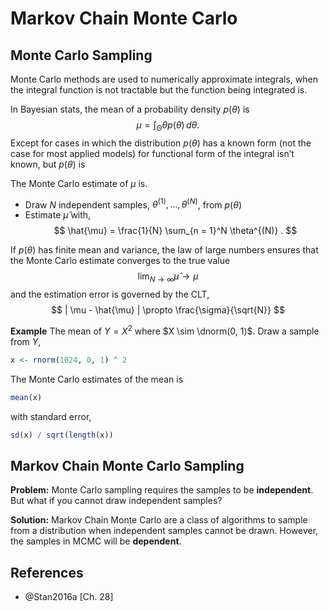 # Markov Chain Monte Carlo

## Monte Carlo Sampling

Monte Carlo methods are used to numerically approximate integrals, when the integral function is not tractable but the function being integrated is.

In Bayesian stats, the mean of a probability density $p(\theta)$ is 
$$
\mu = \int_{\Theta} \theta p(\theta) \, d \theta .
$$
Except for cases in which the distribution $p(\theta)$ has a known form (not the case for most applied models) for functional form of the integral isn't known, but $p(\theta)$ is 

The Monte Carlo estimate of $\mu$ is.

- Draw $N$ independent samples, $\theta^{(1)}, \dots, \theta^{(N)}$, from $p(\theta)$
- Estimate $\hat{\mu}$ with,
    $$
    \hat{\mu} = \frac{1}{N} \sum_{n = 1}^N \theta^{(N)} .
    $$

If $p(\theta)$ has finite mean and variance, the law of large numbers ensures that the Monte Carlo estimate converges to the true value 
$$
\lim_{N \to \infty} \hat\mu \to \mu
$$
and the estimation error is governed by the CLT,
$$
| \mu - \hat{\mu} | \propto \frac{\sigma}{\sqrt{N}}
$$

**Example** The mean of $Y = X^2$ where $X \sim \dnorm(0, 1)$.
Draw a sample from $Y$,
```r
x <- rnorm(1024, 0, 1) ^ 2
```
The Monte Carlo estimates of the mean is
```r
mean(x)
```
with standard error,
```r
sd(x) / sqrt(length(x))
```



## Markov Chain Monte Carlo Sampling

**Problem:** Monte Carlo sampling requires the samples to be **independent**. But what if you cannot draw independent samples? 

**Solution:** Markov Chain Monte Carlo are a class of algorithms to sample from a distribution when independent samples cannot be drawn.
However, the samples in MCMC will be **dependent**.



## References

- @Stan2016a [Ch. 28]
